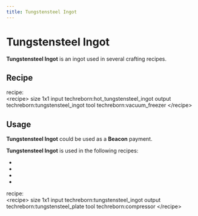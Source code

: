 ```yaml
---
title: Tungstensteel Ingot
---
```


<ItemImage file="tungstensteel_ingot" alt="Ingots" size="200" />

# Tungstensteel Ingot

**Tungstensteel Ingot** is an ingot used in several crafting recipes.

## Recipe

<CraftingTable recipe="input techreborn:tungstensteel_nugget techreborn:tungstensteel_nugget techreborn:tungstensteel_nugget input techreborn:tungstensteel_nugget techreborn:tungstensteel_nugget techreborn:tungstensteel_nugget input techreborn:tungstensteel_nugget techreborn:tungstensteel_nugget techreborn:tungstensteel_nugget output techreborn:tungstensteel_ingot"/>
<CraftingTable recipe="input air air air input air techreborn:tungstensteel_storage_block air input air air air output techreborn:tungstensteel_ingot,9"/>

<McItem slug="techreborn:vacuum_freezer" inline={true}/> recipe:  
\<recipe\> size 1x1 input techreborn:hot_tungstensteel_ingot output techreborn:tungstensteel_ingot tool techreborn:vacuum_freezer \</recipe\>

## Usage

**Tungstensteel Ingot** could be used as a **Beacon** payment.

**Tungstensteel Ingot** is used in the following recipes:

- <McItem slug="techreborn:tungstensteel_nugget" inline={true}/>
- <McItem slug="techreborn:tungstensteel_storage_block" inline={true}/>
- <McItem slug="techreborn:iridium_reinforced_tungstensteel_storage_block" inline={true}/>
- <McItem slug="techreborn:mixed_metal_ingot" inline={true}/>

<McItem slug="techreborn:compressor" inline={true}/> recipe:  
\<recipe\> size 1x1 input techreborn:tungstensteel_ingot output techreborn:tungstensteel_plate tool techreborn:compressor \</recipe\>